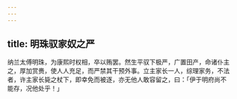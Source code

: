 ```yaml
---
---
---
```

title: 明珠驭家奴之严
---



纳兰太傅明珠，为康熙时权相，卒以贿罢。然生平驭下极严，广置田产，命诸仆主之，厚加赏赉，使人人充足，而严禁其干预外事。立主家长一人，综理家务，不法者，许主家长毙之杖下，即幸免而被逐，亦无他人敢容留之，曰：「伊于明府尚不能存，况他处乎！」